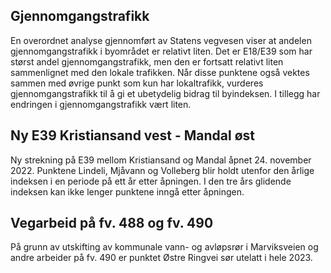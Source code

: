 ## Gjennomgangstrafikk {#sec-through_traffic}
En overordnet analyse gjennomført av Statens vegvesen viser at andelen gjennomgangstrafikk i byområdet er relativt liten. Det er E18/E39 som har størst andel gjennomgangstrafikk, men den er fortsatt relativt liten sammenlignet med den lokale trafikken. Når disse punktene også vektes sammen  med øvrige punkt som kun har lokaltrafikk, vurderes gjennomgangstrafikk til å gi et ubetydelig bidrag til byindeksen. I tillegg har endringen i gjennomgangstrafikk vært liten.


## Ny E39 Kristiansand vest - Mandal øst
Ny strekning på E39 mellom Kristiansand og Mandal åpnet 24. november 2022. Punktene Lindeli, Mjåvann og Volleberg blir holdt utenfor den årlige indeksen i en periode på ett år etter åpningen. I den tre års glidende indeksen kan ikke lenger punktene inngå etter åpningen.


## Vegarbeid på fv. 488 og fv. 490
På grunn av utskifting av kommunale vann- og avløpsrør i Marviksveien og andre arbeider på fv. 490 er punktet Østre Ringvei sør utelatt i hele 2023.